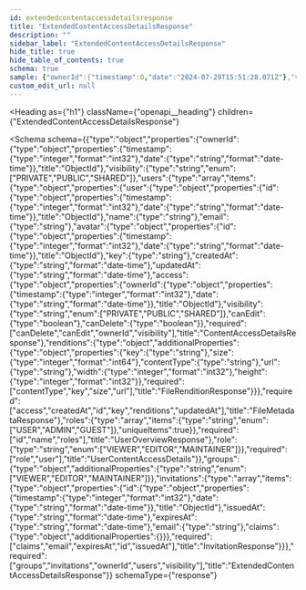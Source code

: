 ```yaml
---
id: extendedcontentaccessdetailsresponse
title: "ExtendedContentAccessDetailsResponse"
description: ""
sidebar_label: "ExtendedContentAccessDetailsResponse"
hide_title: true
hide_table_of_contents: true
schema: true
sample: {"ownerId":{"timestamp":0,"date":"2024-07-29T15:51:28.071Z"},"visibility":"PRIVATE","users":[{"user":{"id":{"timestamp":0,"date":"2024-07-29T15:51:28.071Z"},"name":"string","email":"string","avatar":{"id":{"timestamp":0,"date":"2024-07-29T15:51:28.071Z"},"key":"string","createdAt":"2024-07-29T15:51:28.071Z","updatedAt":"2024-07-29T15:51:28.071Z","access":{"ownerId":{"timestamp":0,"date":"2024-07-29T15:51:28.071Z"},"visibility":"PRIVATE","canEdit":true,"canDelete":true},"renditions":{}},"roles":["USER"]},"role":"VIEWER"}],"groups":{},"invitations":[{"id":{"timestamp":0,"date":"2024-07-29T15:51:28.071Z"},"issuedAt":"2024-07-29T15:51:28.071Z","expiresAt":"2024-07-29T15:51:28.071Z","email":"string","claims":{}}]}
custom_edit_url: null
---
```



<Heading
  as={"h1"}
  className={"openapi__heading"}
  children={"ExtendedContentAccessDetailsResponse"}
>
</Heading>





<Schema
  schema={{"type":"object","properties":{"ownerId":{"type":"object","properties":{"timestamp":{"type":"integer","format":"int32"},"date":{"type":"string","format":"date-time"}},"title":"ObjectId"},"visibility":{"type":"string","enum":["PRIVATE","PUBLIC","SHARED"]},"users":{"type":"array","items":{"type":"object","properties":{"user":{"type":"object","properties":{"id":{"type":"object","properties":{"timestamp":{"type":"integer","format":"int32"},"date":{"type":"string","format":"date-time"}},"title":"ObjectId"},"name":{"type":"string"},"email":{"type":"string"},"avatar":{"type":"object","properties":{"id":{"type":"object","properties":{"timestamp":{"type":"integer","format":"int32"},"date":{"type":"string","format":"date-time"}},"title":"ObjectId"},"key":{"type":"string"},"createdAt":{"type":"string","format":"date-time"},"updatedAt":{"type":"string","format":"date-time"},"access":{"type":"object","properties":{"ownerId":{"type":"object","properties":{"timestamp":{"type":"integer","format":"int32"},"date":{"type":"string","format":"date-time"}},"title":"ObjectId"},"visibility":{"type":"string","enum":["PRIVATE","PUBLIC","SHARED"]},"canEdit":{"type":"boolean"},"canDelete":{"type":"boolean"}},"required":["canDelete","canEdit","ownerId","visibility"],"title":"ContentAccessDetailsResponse"},"renditions":{"type":"object","additionalProperties":{"type":"object","properties":{"key":{"type":"string"},"size":{"type":"integer","format":"int64"},"contentType":{"type":"string"},"url":{"type":"string"},"width":{"type":"integer","format":"int32"},"height":{"type":"integer","format":"int32"}},"required":["contentType","key","size","url"],"title":"FileRenditionResponse"}}},"required":["access","createdAt","id","key","renditions","updatedAt"],"title":"FileMetadataResponse"},"roles":{"type":"array","items":{"type":"string","enum":["USER","ADMIN","GUEST"]},"uniqueItems":true}},"required":["id","name","roles"],"title":"UserOverviewResponse"},"role":{"type":"string","enum":["VIEWER","EDITOR","MAINTAINER"]}},"required":["role","user"],"title":"UserContentAccessDetails"}},"groups":{"type":"object","additionalProperties":{"type":"string","enum":["VIEWER","EDITOR","MAINTAINER"]}},"invitations":{"type":"array","items":{"type":"object","properties":{"id":{"type":"object","properties":{"timestamp":{"type":"integer","format":"int32"},"date":{"type":"string","format":"date-time"}},"title":"ObjectId"},"issuedAt":{"type":"string","format":"date-time"},"expiresAt":{"type":"string","format":"date-time"},"email":{"type":"string"},"claims":{"type":"object","additionalProperties":{}}},"required":["claims","email","expiresAt","id","issuedAt"],"title":"InvitationResponse"}}},"required":["groups","invitations","ownerId","users","visibility"],"title":"ExtendedContentAccessDetailsResponse"}}
  schemaType={"response"}
>
  
</Schema>
            